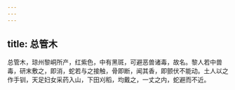 ```yaml
---
---
---
```

title: 总管木
---



总管木，琼州黎峒所产，红紫色，中有黑斑，可避恶兽诸毒，故名。黎人若中兽毒，研末敷之，即消，蛇若与之接触，骨即断，闻其香，即颤伏不能动。土人以之作手钏，天足妇女采药入山，下田刈稻，均戴之，一丈之内，蛇避而不近。